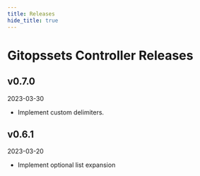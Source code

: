```yaml
---
title: Releases
hide_title: true
---
```



# Gitopssets Controller Releases <TierLabel tiers="enterprise" />

## v0.7.0
2023-03-30

- Implement custom delimiters.

## v0.6.1
2023-03-20

- Implement optional list expansion

